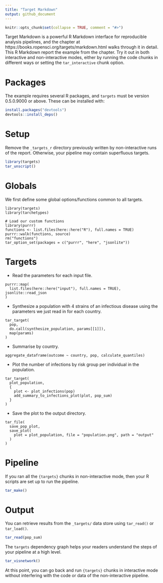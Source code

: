 ```yaml
---
title: "Target Markdown"
output: github_document
---
```


```r
knitr::opts_chunk$set(collapse = TRUE, comment = "#>")
```

Target Markdown is a powerful R Markdown interface for reproducible analysis pipelines, and the chapter at https://books.ropensci.org/targets/markdown.html walks through it in detail. This R Markdown report the example from the chapter. Try it out in both interactive and non-interactive modes, either by running the code chunks in different ways or setting the `tar_interactive` chunk option.

# Packages

The example requires several R packages, and `targets` must be version 0.5.0.9000 or above. These can be installed with:

```r
install.packages("devtools")
devtools::install_deps()
```

# Setup

Remove the `_targets_r` directory previously written by non-interactive runs of the report. Otherwise, your pipeline may contain superfluous targets.

```r
library(targets)
tar_unscript()
```

# Globals

We first define some global options/functions common to all targets.

```targets
library(targets)
library(tarchetypes)

# Load our custom functions
library(purrr)
functions <- list.files(here::here("R"), full.names = TRUE)
purrr::walk(functions, source)
rm("functions")
tar_option_set(packages = c("purrr", "here", "jsonlite"))
```

# Targets

- Read the parameters for each input file.

```targets
purrr::map(
  list.files(here::here("input"), full.names = TRUE), jsonlite::read_json
)
```

- Synthesize a population with 4 strains of an infectious disease using the parameters we just read in for each country.

```targets
tar_target(
  pop,
  do.call(synthesize_population, params[[1]]),
  map(params)
)
```

- Summarise by country.

```targets
aggregate_dataframe(outcome ~ country, pop, calculate_quantiles)
```

- Plot the number of infections by risk group per individual in the population.

```targets
tar_target(
  plot_population,
  {
    plot <- plot_infections(pop)
    add_summary_to_infections_plot(plot, pop_sum)
  }
)
```

- Save the plot to the output directory.

```targets
tar_file(
  save_pop_plot,
  save_plot(
    plot = plot_population, file = "population.png", path = "output"
  )
)
```

# Pipeline

If you ran all the `{targets}` chunks in non-interactive mode, then your R scripts are set up to run the pipeline.

```r
tar_make()
```

# Output

You can retrieve results from the `_targets/` data store using `tar_read()` or `tar_load()`.

```r
tar_read(pop_sum)
```

The `targets` dependency graph helps your readers understand the steps of your pipeline at a high level.

```r
tar_visnetwork()
```

At this point, you can go back and run `{targets}` chunks in interactive mode without interfering with the code or data of the non-interactive pipeline.
